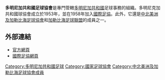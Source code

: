 {{國家足協
|Name               = 多明尼加共和國足球協會 
|Logo               = <!-- 檔案不存在 Federación Dominicana de Fútbol logo.svg ，可從英文維基百科取得 -->
|Founded            = 1953年
|FIFA affiliation   = 1958年
|Region             = [[中北美洲及加勒比海足球協會|中北美洲及加勒比海足球協會]]
|Region affiliation = 1964年
|Subregion             = [[加勒比海足球聯盟|加勒比海足球聯盟]]
|Subregion affiliation = ?
|President          = 
}}

'''多明尼加共和國足球協會'''是專門管轄[[多明尼加共和國|多明尼加共和國]]足球事務的組織。多明尼克加共和國球協會成立於1953年，並在1958年加入[[國際足協|國際足協]]。此外，它還是[[中北美洲及加勒比海足球協會|中北美洲及加勒比海足球協會]]和[[加勒比海足球聯盟|加勒比海足球聯盟]]的成員之一。

==外部連結==
* [http://www.fedofutbol.org/ 官方網頁]{{Wayback|url=http://www.fedofutbol.org/ |date=20100819171915 }}{{es icon}}
* [http://www.fifa.com/associations/association=dom/index.html 國際足協網頁] {{Wayback|url=http://www.fifa.com/associations/association=dom/index.html |date=20150329100533 }}

{{中北美洲及加勒比海足球協會成員}}

[[Category:多明尼加共和國足球|Category:多明尼加共和國足球]]
[[Category:國家足球協會|Category:國家足球協會]]
[[Category:中北美洲及加勒比海足球協會成員|Category:中北美洲及加勒比海足球協會成員]]